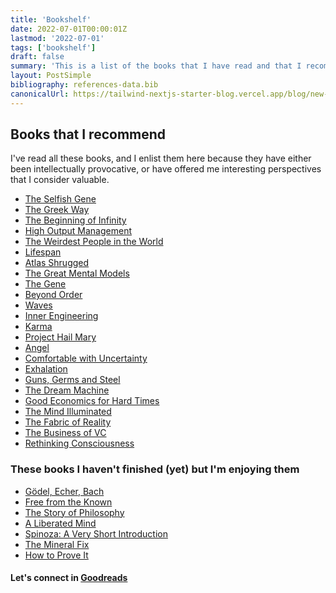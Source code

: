 ```yaml
---
title: 'Bookshelf'
date: 2022-07-01T00:00:01Z
lastmod: '2022-07-01'
tags: ['bookshelf']
draft: false
summary: 'This is a list of the books that I have read and that I recommend'
layout: PostSimple
bibliography: references-data.bib
canonicalUrl: https://tailwind-nextjs-starter-blog.vercel.app/blog/new-features-in-v1/
---
```


## Books that I recommend

I've read all these books, and I enlist them here because they have either been intellectually provocative,
or have offered me interesting perspectives that I consider valuable.

* [The Selfish Gene](https://www.goodreads.com/book/show/61535.The_Selfish_Gene)
* [The Greek Way](https://www.goodreads.com/book/show/129494.The_Greek_Way)
* [The Beginning of Infinity](https://www.goodreads.com/book/show/5696954-the-beginning-of-infinity)
* [High Output Management](https://www.goodreads.com/book/show/324750.High_Output_Management)
* [The Weirdest People in the World](https://www.goodreads.com/book/show/51710349-the-weirdest-people-in-the-world)
* [Lifespan](https://www.goodreads.com/book/show/43723901-lifespan)
* [Atlas Shrugged](https://www.goodreads.com/book/show/662.Atlas_Shrugged)
* [The Great Mental Models](https://www.goodreads.com/book/show/44245196-the-great-mental-models)
* [The Gene](https://www.goodreads.com/book/show/27276428-the-gene)
* [Beyond Order](https://www.goodreads.com/book/show/56019043-beyond-order)
* [Waves](https://www.goodreads.com/book/show/38819318-waves)
* [Inner Engineering](https://www.goodreads.com/book/show/29513878-inner-engineering)
* [Karma](https://www.goodreads.com/book/show/54895722-karma)
* [Project Hail Mary](https://www.goodreads.com/book/show/54493401-project-hail-mary)
* [Angel](https://www.goodreads.com/book/show/32600757-angel)
* [Comfortable with Uncertainty](https://www.goodreads.com/book/show/108829.Comfortable_with_Uncertainty)
* [Exhalation](https://www.goodreads.com/book/show/41160292-exhalation)
* [Guns, Germs and Steel](https://www.goodreads.com/book/show/1842.Guns_Germs_and_Steel)
* [The Dream Machine](https://www.goodreads.com/book/show/41438647-the-dream-machine)
* [Good Economics for Hard Times](https://www.goodreads.com/book/show/41438647-the-dream-machine)
* [The Mind Illuminated](https://www.goodreads.com/book/show/25942786-the-mind-illuminated)
* [The Fabric of Reality](https://www.goodreads.com/book/show/177068.The_Fabric_of_Reality)
* [The Business of VC](https://www.goodreads.com/book/show/11366506-the-business-of-venture-capital)
* [Rethinking Consciousness](https://www.goodreads.com/book/show/43726566-rethinking-consciousness)

### These books I haven't finished (yet) but I'm enjoying them

* [Gödel, Echer, Bach](https://www.goodreads.com/book/show/24115.G_del_Escher_Bach)
* [Free from the Known](https://www.goodreads.com/book/show/143877.Freedom_from_the_Known)
* [The Story of Philosophy](https://www.goodreads.com/book/show/8689327-the-story-of-philosophy-the-lives-and-opinions-of-the-world-s-greatest)
* [A Liberated Mind](https://www.goodreads.com/book/show/51343259-a-liberated-mind)
* [Spinoza: A Very Short Introduction](https://www.goodreads.com/book/show/74660.Spinoza)
* [The Mineral Fix](https://www.goodreads.com/book/show/57479192-the-mineral-fix)
* [How to Prove It](https://www.goodreads.com/book/show/44921543-how-to-prove-it)

#### Let's connect in [Goodreads](https://www.goodreads.com/user/show/110707570-everhard-ortega)
